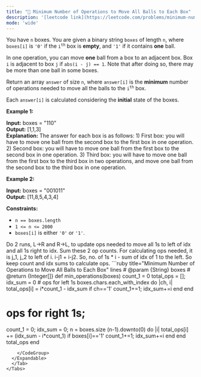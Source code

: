 ```yaml
---
title: "🧀 Minimum Number of Operations to Move All Balls to Each Box"
description: '[leetcode link](https://leetcode.com/problems/minimum-number-of-operations-to-move-all-balls-to-each-box/description/)'
mode: 'wide'
---
```

<Tabs>
  <Tab title="Question" icon="circle-question" iconType="regular">
    <Card>
      <p>You have <code>n</code> boxes. You are given a binary string <code>boxes</code> of length <code>n</code>, where <code>boxes[i]</code> is <code>&#39;0&#39;</code> if the <code>i<sup>th</sup></code> box is <strong>empty</strong>, and <code>&#39;1&#39;</code> if it contains <strong>one</strong> ball.</p>  <p>In one operation, you can move <strong>one</strong> ball from a box to an adjacent box. Box <code>i</code> is adjacent to box <code>j</code> if <code>abs(i - j) == 1</code>. Note that after doing so, there may be more than one ball in some boxes.</p>  <p>Return an array <code>answer</code> of size <code>n</code>, where <code>answer[i]</code> is the <strong>minimum</strong> number of operations needed to move all the balls to the <code>i<sup>th</sup></code> box.</p>  <p>Each <code>answer[i]</code> is calculated considering the <strong>initial</strong> state of the boxes.</p>   <p><strong class="example">Example 1:</strong></p>   <strong>Input:</strong> boxes = &quot;110&quot; <br/> <strong>Output:</strong> [1,1,3] <br/> <strong>Explanation:</strong> The answer for each box is as follows: 1) First box: you will have to move one ball from the second box to the first box in one operation. 2) Second box: you will have to move one ball from the first box to the second box in one operation. 3) Third box: you will have to move one ball from the first box to the third box in two operations, and move one ball from the second box to the third box in one operation.   <p><strong class="example">Example 2:</strong></p>   <strong>Input:</strong> boxes = &quot;001011&quot; <br/> <strong>Output:</strong> [11,8,5,4,3,4]   <p><strong>Constraints:</strong></p>  <ul>  <li><code>n == boxes.length</code></li>  <li><code>1 &lt;= n &lt;= 2000</code></li>  <li><code>boxes[i]</code> is either <code>&#39;0&#39;</code> or <code>&#39;1&#39;</code>.</li> </ul> 
    </Card>
  </Tab>
  <Tab title="Solution" icon="lightbulb" iconType="regular" >
    <Card>
      Do 2 runs, L-&gt;R and R-&gt;L, to update ops needed to move all 1s to left of idx and all 1s right to idx. Sum these 2 op counts. For calculating ops needed, it is j_1, j_2 to left of i. i-j1 + i-j2.
So, no. of 1s * i - sum of idx of 1 to the left. So keep count and idx sums to calculate ops.
</Card>
  <Expandable title="code">
    <CodeGroup dropdown>
```ruby title="Minimum Number of Operations to Move All Balls to Each Box" lines
# @param {String} boxes
# @return {Integer[]}
def min_operations(boxes)
  count_1 = 0
  total_ops = [];
  idx_sum = 0
  # ops for left 1s
  boxes.chars.each_with_index do |ch, i|
    total_ops[i] = i*count_1 - idx_sum
    if ch=='1'
      count_1+=1;
      idx_sum+=i
    end
  end

  # ops for right 1s;
  count_1 = 0; idx_sum = 0; n = boxes.size
  (n-1).downto(0) do |i|
    total_ops[i] += (idx_sum - i*count_1)
    if boxes[i]=='1'
      count_1+=1;
      idx_sum+=i
    end
  end
  total_ops
end
```
    </CodeGroup>
  </Expandable>
  </Tab>
</Tabs>